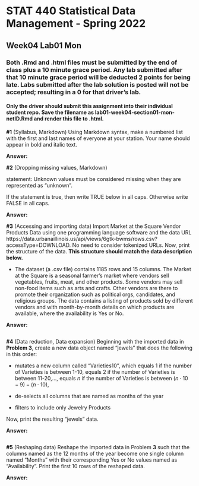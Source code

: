 # STAT 440 Statistical Data Management - Spring 2022
## Week04 Lab01 Mon
### Both .Rmd and .html files must be submitted by the end of class plus a 10 minute grace period. Any lab submitted after that 10 minute grace period will be deducted 2 points for being late. Labs submitted after the lab solution is posted will not be accepted; resulting in a 0 for that driver's lab.
#### Only the driver should submit this assignment into their individual student repo. Save the filename as lab01-week04-section01-mon-netID.Rmd and render this file to .html. 


**#1** (Syllabus, Markdown) Using Markdown syntax, make a numbered list with the first and last names of everyone at your station. Your name should appear in bold and italic text.  

**Answer:**

**#2** (Dropping missing values, Markdown)

statement: Unknown values must be considered missing when they are represented as "unknown".

If the statement is true, then write TRUE below in all caps. Otherwise write FALSE in all caps.

**Answer:**

**#3** (Accessing and importing data) Import Market at the Square Vendor Products Data using one programming language software and the data URL https://data.urbanaillinois.us/api/views/6gtk-bwms/rows.csv?accessType=DOWNLOAD. No need to consider tokenized URLs. Now, print the structure of the data. **This structure should match the data description below.** 

  - The dataset (a .csv file) contains 1185 rows and 15 columns. The Market at the Square is a seasonal farmer's market where vendors sell vegetables, fruits, meat, and other products. Some vendors may sell non-food items such as arts and crafts. Other vendors are there to promote their organization such as political orgs, candidates, and religious groups. The data contains a listing of products sold by different vendors and with month-by-month details on which products are available, where the availability is Yes or No.

**Answer:**

```{r prob3}

```

**#4** (Data reduction, Data expansion) Beginning with the imported data in **Problem 3**, create a new data object named "jewels" that does the following in this order:

- mutates a new column called "Varieties10", which equals 1 if the number of Varieties is between 1-10, equals 2 if the number of Varieties is between 11-20,..., equals $n$ if the number of Varieties is between $(n\cdot10-9)-(n\cdot10)$,

- de-selects all columns that are named as months of the year

- filters to include only Jewelry Products

Now, print the resulting "jewels" data.

**Answer:**

```{r prob4}

```

**#5** (Reshaping data) Reshape the imported data in Problem **3** such that the columns named as the 12 months of the year become one single column named "Months" with their corresponding Yes or No values named as "Availability". Print the first 10 rows of the reshaped data.

**Answer:**

```{r prob5}

```
